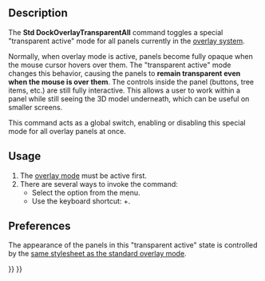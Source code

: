 <languages/>
<translate>

{{Docnav
|[[Std_DockOverlayAll|Std DockOverlayAll]]
|[[Std_DockOverlayToggle|Std DockOverlayToggle]]
|[[Std_View_Menu|Std View Menu]]
|IconL=
|IconR=
|IconC=Freecad.svg
}}

{{GuiCommand
|Name=Std DockOverlayTransparentAll
|MenuLocation=View → Dock panel overlay → Toggle transparent for all
|Workbenches=All
|Shortcut={{KEY|SHIFT}}+{{KEY|F4}}
|Version=1.0
|SeeAlso=[[Std_DockOverlayAll]], [[Std_DockOverlayToggleTransparent]]
}}

==Description==

The '''Std DockOverlayTransparentAll''' command toggles a special "transparent active" mode for all panels currently in the [[Std_DockOverlayAll|overlay system]].

Normally, when overlay mode is active, panels become fully opaque when the mouse cursor hovers over them. The "transparent active" mode changes this behavior, causing the panels to '''remain transparent even when the mouse is over them'''. The controls inside the panel (buttons, tree items, etc.) are still fully interactive. This allows a user to work within a panel while still seeing the 3D model underneath, which can be useful on smaller screens.

This command acts as a global switch, enabling or disabling this special mode for all overlay panels at once.

==Usage==

# The [[Std_DockOverlayAll|overlay mode]] must be active first.
# There are several ways to invoke the command:
#* Select the {{MenuCommand|View → Dock panel overlay → Toggle transparent for all}} option from the menu.
#* Use the keyboard shortcut: {{KEY|SHIFT}}+{{KEY|F4}}.

==Preferences==

The appearance of the panels in this "transparent active" state is controlled by the [[Std_DockOverlayAll#Preferences|same stylesheet as the standard overlay mode]].

{{Docnav
|[[Std_DockOverlayAll|Std DockOverlayAll]]
|[[Std_DockOverlayToggle|Std DockOverlayToggle]]
|[[Std_View_Menu|Std View Menu]]
|IconL=
|IconR=
|IconC=Freecad.svg
}}

</translate>
{{Std_Base_navi{{#translation:}}}}
{{Userdocnavi{{#translation:}}}}